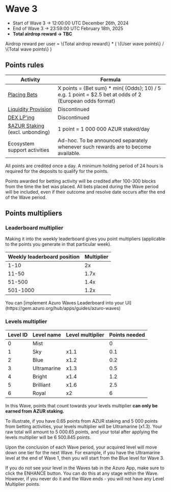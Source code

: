 
# Wave 3

- Start of Wave 3 → 12:00:00 UTC December 26th, 2024
- End of Wave 3 → 23:59:00 UTC February 18th, 2025
- **Total airdrop reward → TBC**

<Callout type="info">
Airdrop reward per user = 
\{Total airdrop reward\} * ( \{User wave points\}  / \{Total wave points\} )
</Callout>

## Points rules

| Activity | Formula |
| --- | --- |
| [Placing Bets](https://azuro.org/ecosystem) | Х points =  \{Bet sum\} * min( \{Odds\}; 10) / 5<br />e.g. 1 point = \$2.5 bet at odds of 2 (European odds format) |
| [Liquidity Provision](https://azuro.org/app/liquidity) | Discontinued |
| [DEX LP'ing](https://azuro.org/app/dex-farming) | Discontinued |
| [\$AZUR Staking](https://azuro.org/app/staking)<br />(excl. unbonding) | 1 point = 1 000 000 AZUR staked/day |
| Ecosystem support activities | Ad-hoc. To be announced separately whenever such rewards are to become available. |

All points are credited once a day. A minimum holding period of 24 hours is required for the deposits to qualify for the points.

Points awarded for betting activity will be credited after 100-300 blocks from the time the bet was placed. All bets placed during the Wave period will be included, even if their outcome and resolve date occurs after the end of the Wave period.

## Points multipliers

### Leaderboard multiplier

Making it into the weekly leaderboard gives you point multipliers (applicable to the points you generate in that particular week).

| Weekly leaderboard position | Multiplier |
| --- | --- |
| 1-10 | 2x |
| 11-50 | 1.7x |
| 51-500 | 1.4x |
| 501-1000 | 1.2x |

<Callout type="feature">
You can [implement Azuro Waves Leaderboard into your UI](https://gem.azuro.org/hub/apps/guides/azuro-waves)
</Callout>

### Levels multiplier

| Level ID | Level name | Level multiplier | Points needed |
| --- | --- | --- | --- |
| 0 | Mist |  | 0 |
| 1 | Sky | x1.1 | 0.1 |
| 2 | Blue | x1.2 | 0.2 |
| 3 | Ultramarine | x1.3 | 0.5 |
| 4 | Bright | x1.4 | 1.2 |
| 5 | Brilliant | x1.6 | 2.5 |
| 6 | Royal | x2 | 6 |

In this Wave, points that count towards your levels multiplier **can only be earned from AZUR staking.**

To illustrate, if you have 0.65 points from AZUR staking and 5 000 points from betting activities, your levels multiplier will be Ultramarine (x1.3). Your raw total will amount to 5 000.65 points, and your total after applying the levels multiplier will be 6 500.845 points.

Upon the conclusion of each Wave period, your acquired level will move down one tier for the next Wave. For example, if you have the Ultramarine level at the end of Wave 1, then you will start from the Blue level for Wave 3.

<Callout type="warning">
If you do not see your level in the Waves tab in the Azuro App, make sure to click the ENHANCE button. You can do this at any stage within the Wave.
However, if you never do it and the Wave ends - you will not have any Level Multiplier points.
</Callout>
